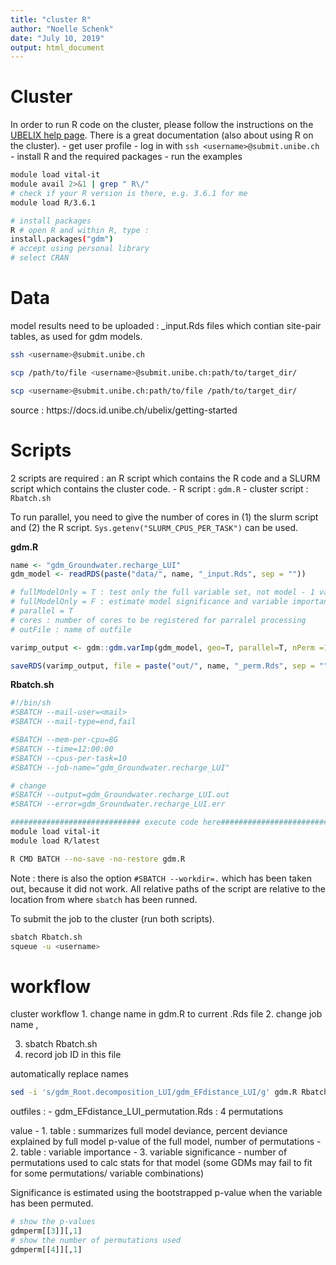 ```yaml
---
title: "cluster R"
author: "Noelle Schenk"
date: "July 10, 2019"
output: html_document
---
```

# Cluster
In order to run R code on the cluster, please follow the instructions on the [UBELIX help page](https://hpc-unibe-ch.github.io//). There is a great documentation (also about using R on the cluster).
- get user profile
    - log in with `ssh <username>@submit.unibe.ch`
- install R and the required packages
- run the examples
```bash
module load vital-it
module avail 2>&1 | grep " R\/"
# check if your R version is there, e.g. 3.6.1 for me
module load R/3.6.1

# install packages
R # open R and within R, type : 
install.packages("gdm")
# accept using personal library
# select CRAN
```


# Data
model results need to be uploaded : <modelname>_input.Rds files which contian site-pair tables, as used for gdm models.
```bash
ssh <username>@submit.unibe.ch

scp /path/to/file <username>@submit.unibe.ch:path/to/target_dir/

scp <username>@submit.unibe.ch:path/to/file /path/to/target_dir/
```
source : https://docs.id.unibe.ch/ubelix/getting-started


# Scripts
2 scripts are required : an R script which contains the R code and a SLURM script which contains the cluster code.
- R script : `gdm.R`
- cluster script : `Rbatch.sh`

To run parallel, you need to give the number of cores in (1) the slurm script and (2) the R script. `Sys.getenv("SLURM_CPUS_PER_TASK")` can be used.

**gdm.R**
```r
name <- "gdm_Groundwater.recharge_LUI"
gdm_model <- readRDS(paste("data/", name, "_input.Rds", sep = ""))

# fullModelOnly = T : test only the full variable set, not model - 1 variable
# fullModelOnly = F : estimate model significance and variable importance/ significance using m...
# parallel = T
# cores : number of cores to be registered for parralel processing
# outFile : name of outfile

varimp_output <- gdm::gdm.varImp(gdm_model, geo=T, parallel=T, nPerm =100, cores = 10, fullModelOnly = T)

saveRDS(varimp_output, file = paste("out/", name, "_perm.Rds", sep = ""))
```


**Rbatch.sh**
```bash
#!/bin/sh
#SBATCH --mail-user=<mail>
#SBATCH --mail-type=end,fail

#SBATCH --mem-per-cpu=8G
#SBATCH --time=12:00:00
#SBATCH --cpus-per-task=10
#SBATCH --job-name="gdm_Groundwater.recharge_LUI"

# change
#SBATCH --output=gdm_Groundwater.recharge_LUI.out
#SBATCH --error=gdm_Groundwater.recharge_LUI.err

############################# execute code here################################ 
module load vital-it
module load R/latest

R CMD BATCH --no-save -no-restore gdm.R
```
Note : there is also the option `#SBATCH --workdir=.` which has been taken out, because it did not work. All relative paths of the script are relative to the location from where `sbatch` has been runned.

To submit the job to the cluster (run both scripts).
```bash
sbatch Rbatch.sh
squeue -u <username>
```


# workflow
cluster workflow 
1. change name in gdm.R to current .Rds file
2. change job name ,


3. sbatch Rbatch.sh
4. record job ID in this file

automatically replace names
```bash
sed -i 's/gdm_Root.decomposition_LUI/gdm_EFdistance_LUI/g' gdm.R Rbatch.sh
```


outfiles : 
- gdm_EFdistance_LUI_permutation.Rds : 4 permutations

value
- 1. table : summarizes full model deviance, percent deviance explained by full model
    p-value of the full model, number of permutations
- 2. table : variable importance
- 3. variable significance
- number of permutations used to calc stats for that model (some GDMs may fail to fit for some permutations/ variable combinations)

Significance is estimated using the bootstrapped p-value when the variable has been permuted.

```r
# show the p-values
gdmperm[[3]][,1]
# show the number of permutations used
gdmperm[[4]][,1]
```

